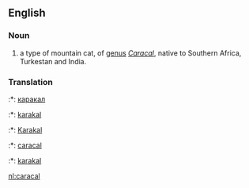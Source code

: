 ==English==
===Noun===
#a type of mountain cat, of [[genus]] ''[[Caracal]]'', native to Southern Africa, Turkestan and India.

===Translation===
:*{{bg}}: [[каракал]]
:*{{da}}: [[karakal]]
:*{{de}}: [[Karakal]]
:*{{nl}}: [[caracal]]
:*{{pl}}: [[karakal]]

[[nl:caracal]]